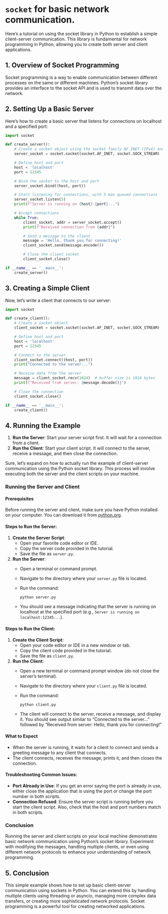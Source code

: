 

# `socket` for basic network communication.

Here’s a tutorial on using the socket library in Python to establish a simple client-server communication. This library is fundamental for network programming in Python, allowing you to create both server and client applications.

## 1. Overview of Socket Programming

Socket programming is a way to enable communication between different processes on the same or different machines. Python’s socket library provides an interface to the socket API and is used to transmit data over the network.

## 2. Setting Up a Basic Server

Here’s how to create a basic server that listens for connections on localhost and a specified port:

```python
import socket

def create_server():
    # Create a socket object using the socket family AF_INET (IPv4) and socket type SOCK_STREAM (TCP)
    server_socket = socket.socket(socket.AF_INET, socket.SOCK_STREAM)

    # Define host and port
    host = 'localhost'
    port = 12345

    # Bind the socket to the host and port
    server_socket.bind((host, port))

    # Start listening for connections, with 5 max queued connections
    server_socket.listen(5)
    print(f"Server is running on {host}:{port}...")

    # Accept connections
    while True:
        client_socket, addr = server_socket.accept()
        print(f"Received connection from {addr}")

        # Send a message to the client
        message = 'Hello, thank you for connecting!'
        client_socket.send(message.encode())

        # Close the client socket
        client_socket.close()

if __name__ == '__main__':
    create_server()
```

## 3. Creating a Simple Client

Now, let’s write a client that connects to our server:

```python
import socket

def create_client():
    # Create a socket object
    client_socket = socket.socket(socket.AF_INET, socket.SOCK_STREAM)

    # Define host and port
    host = 'localhost'
    port = 12345

    # Connect to the server
    client_socket.connect((host, port))
    print("Connected to the server...")

    # Receive data from the server
    message = client_socket.recv(1024)  # buffer size is 1024 bytes
    print(f"Received from server: {message.decode()}")

    # Close the connection
    client_socket.close()

if __name__ == '__main__':
    create_client()
```

## 4. Running the Example

1. **Run the Server**: Start your server script first. It will wait for a connection from a client.
2. **Run the Client**: Start your client script. It will connect to the server, receive a message, and then close the connection.

Sure, let's expand on how to actually run the example of client-server communication using the Python socket library. This process will involve executing both the server and the client scripts on your machine.

### Running the Server and Client

#### Prerequisites
Before running the server and client, make sure you have Python installed on your computer. You can download it from [python.org](https://www.python.org/downloads/).

#### Steps to Run the Server:

1. **Create the Server Script**:
   - Open your favorite code editor or IDE.
   - Copy the server code provided in the tutorial.
   - Save the file as `server.py`.

2. **Run the Server**:
   - Open a terminal or command prompt.
   - Navigate to the directory where your `server.py` file is located.
   - Run the command:
     ```bash
     python server.py
     ```
   - You should see a message indicating that the server is running on localhost at the specified port (e.g., `Server is running on localhost:12345...`).

#### Steps to Run the Client:

1. **Create the Client Script**:
   - Open your code editor or IDE in a new window or tab.
   - Copy the client code provided in the tutorial.
   - Save the file as `client.py`.

2. **Run the Client**:
   - Open a new terminal or command prompt window (do not close the server's terminal).
   - Navigate to the directory where your `client.py` file is located.
   - Run the command:
     ```bash
     python client.py
     ```
   - The client will connect to the server, receive a message, and display it. You should see output similar to "Connected to the server..." followed by "Received from server: Hello, thank you for connecting!"

#### What to Expect
- When the server is running, it waits for a client to connect and sends a greeting message to any client that connects.
- The client connects, receives the message, prints it, and then closes the connection.

#### Troubleshooting Common Issues:
- **Port Already in Use**: If you get an error saying the port is already in use, either close the application that is using the port or change the port number in both scripts.
- **Connection Refused**: Ensure the server script is running before you start the client script. Also, check that the host and port numbers match in both scripts.

### Conclusion
Running the server and client scripts on your local machine demonstrates basic network communication using Python’s socket library. Experiment with modifying the messages, handling multiple clients, or even using different network protocols to enhance your understanding of network programming.

## 5. Conclusion

This simple example shows how to set up basic client-server communication using sockets in Python. You can extend this by handling multiple clients using threading or asyncio, managing more complex data transfers, or creating more sophisticated network protocols. Socket programming is a powerful tool for creating networked applications.